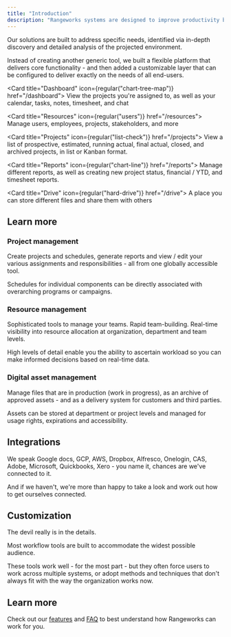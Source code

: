 ```yaml
---
title: "Introduction"
description: "Rangeworks systems are designed to improve productivity by streamlining your workload."
---
```


Our solutions are built to address specific needs, identified via in-depth discovery and detailed analysis of the projected environment.

Instead of creating another generic tool, we built a flexible platform that delivers core functionality - and then added a customizable layer that can be configured to deliver exactly on the needs of all end-users.

<Card title="Dashboard" icon={regular("chart-tree-map")} href="/dashboard">
  View the projects you're assigned to, as well as your calendar, tasks, notes,
  timesheet, and chat
</Card>

<Card title="Resources" icon={regular("users")} href="/resources">
  Manage users, employees, projects, stakeholders, and more
</Card>

<Card title="Projects" icon={regular("list-check")} href="/projects">
  View a list of prospective, estimated, running actual, final actual, closed,
  and archived projects, in list or Kanban format.
</Card>

<Card title="Reports" icon={regular("chart-line")} href="/reports">
  Manage different reports, as well as creating new project status, financial /
  YTD, and timesheet reports.
</Card>

<Card title="Drive" icon={regular("hard-drive")} href="/drive">
  A place you can store different files and share them with others
</Card>

## Learn more

### Project management

Create projects and schedules, generate reports and view / edit your various assignments and responsibilities - all from one globally accessible tool.

Schedules for individual components can be directly associated with overarching programs or campaigns.

### Resource management

Sophisticated tools to manage your teams. Rapid team-building. Real-time visibility into resource allocation at organization, department and team levels.

High levels of detail enable you the ability to ascertain workload so you can make informed decisions based on real-time data.

### Digital asset management

Manage files that are in production (work in progress), as an archive of approved assets - and as a delivery system for customers and third parties.

Assets can be stored at department or project levels and managed for usage rights, expirations and accessibility.

## Integrations

We speak Google docs, GCP, AWS, Dropbox, Alfresco, Onelogin, CAS, Adobe, Microsoft, Quickbooks, Xero - you name it, chances are we've connected to it.

And if we haven't, we're more than happy to take a look and work out how to get ourselves connected.

## Customization

The devil really is in the details.

Most workflow tools are built to accommodate the widest possible audience.

These tools work well - for the most part - but they often force users to work across multiple systems, or adopt methods and techniques that don't always fit with the way the organization works now.

## Learn more

Check out our [features](/features) and [FAQ](/faq) to best understand how Rangeworks can work for you.

